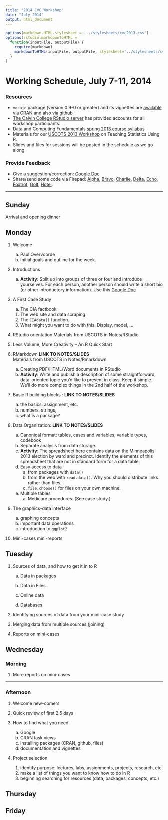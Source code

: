 ```yaml
---
title: "2014 CVC Workshop"
date: "July 2014"
output: html_document
---
```



```r
options(markdown.HTML.stylesheet = '../stylesheets/cvc2013.css')
options(rstudio.markdownToHTML =
  function(inputFile, outputFile) {     
    require(markdown)
    markdownToHTML(inputFile, outputFile, stylesheet='../stylesheets/cvc2013.css')  
  }
)
```
<script src="https://ajax.googleapis.com/ajax/libs/jquery/1.7.1/jquery.min.js"></script>
<script src="../javascripts/main.js"></script>


Working Schedule, July 7-11, 2014 
========================================================

### Resources
* `mosaic` package (version 0.9-0 or greater) and its vignettes are [available via CRAN](http://cran.r-project.org/web/packages/mosaic/index.html) and also via [github](https://github.com/rpruim/mosaic)
* [The Calvin College RStudio server](http://acc.calvin.edu) has provided accounts for 
all workshop participants.
* Data and Computing Fundamentals [spring 2013 course syllabus](http://htmlpreview.github.io/?https://github.com/dtkaplan/DataAndComputingFundamentals/blob/master/Spring2013/syllabus2013.html)
* Materials for our [USCOTS 2013 Workshop](http://uscots2013.mosaic-web.org/Workshop) on
Teaching Statistics Using R.
* Slides and files for sessions will be posted in the schedule as we go along


### Provide Feedback
* Give a suggestion/correction: [Google Doc](https://docs.google.com/document/d/1eEwaMvxahJJ2YuFFWgUEmgBj58umwvMwf_GXnsp9Yc0/edit?usp=sharing)  
* Share/send some code via Firepad:  [Alpha](http://www.mosaic-web.org/go/firepad/examples/codeCOMP121.html#-alpharIwB7uaxo82e5QET), [Bravo](http://www.mosaic-web.org/go/firepad/examples/codeCOMP121.html#-bravoIwB7uaxo82e5QET), [Charlie](http://www.mosaic-web.org/go/firepad/examples/codeCOMP121.html#-charlieIwB7uaxo82e5QET), [Delta](http://www.mosaic-web.org/go/firepad/examples/codeCOMP121.html#-deltaIwB7uaxo82e5QET), [Echo](http://www.mosaic-web.org/go/firepad/examples/codeCOMP121.html#-echoIwB7uaxo82e5QET), [Foxtrot](http://www.mosaic-web.org/go/firepad/examples/codeCOMP121.html#-foxtrotIwB7uaxo82e5QET), [Golf](http://www.mosaic-web.org/go/firepad/examples/codeCOMP121.html#-golfIwB7uaxo82e5QET), [Hotel](http://www.mosaic-web.org/go/firepad/examples/codeCOMP121.html#-hotelIwB7uaxo82e5QET).  


--------------------------

## Sunday

Arrival and opening dinner

## Monday

1. Welcome
    a. Paul Overvoorde
    #. Initial goals and outline for the week.

#. Introductions
    a. **Activity**: Split up into groups of three or four and introduce yourselves. For each person, another person should write a short bio (or other introductory information).  Use this [Google Doc](https://docs.google.com/document/d/17kGxROGm43oMt5nyKIPY4Pp2oRdB_gVLkRJ2lv-aRFE/edit?usp=sharing) 

#. A First Case Study
    a. The CIA factbook
      1. The web site and data scraping.
      #. The `CIAdata()` function.
      #. What might you want to do with this. Display, model, ...

#. RStudio orientation 
    Materials from USCOTS in Notes/RStudio

#. Less Volume, More Creativity -- An R Quick Start

#. RMarkdown **LINK TO NOTES/SLIDES**  
    Materials from USCOTS in Notes/Rmarkdown
    a. Creating PDF/HTML/Word documents in RStudio
    #. **Activity**: Write and publish a description of some straightforward, data-oriented topic you'd like to present in class.  Keep it simple.  We'll do more complex things in the 2nd half of the workshop.
    
#. Basic R building blocks : **LINK TO NOTES/SLIDES**
    a. the basics: assignment, etc.
    #. numbers, strings, 
    #. what is a package?
    
#. Data Organization: **LINK TO NOTES/SLIDES**
    a. Canonical format: tables, cases and variables, variable types, codebook
    #. Separate analysis from data storage.
    #. **Activity**: The spreadsheet [here](http://vote.minneapolismn.gov/www/groups/public/@clerk/documents/webcontent/wcms1p-126724.xlsx) contains data on the Minneapolis 2013 election by ward and precinct.  Identify the elements of this spreadsheet that are not in standard form for a data table.
    #. Easy access to data
        a. from packages with `data()`
        #. from the web with `read.data()`.  Why you should distribute links rather than files.
        #. `file.choose()` for files on your own machine.
    #. Multiple tables
        a. Medicare procedures. (See case study.)

#. The graphics-data interface  
    a. graphing concepts
    #. important data operations
    #. introduction to `ggplot2` 
    
#. Mini-cases mini-reports

## Tuesday

1. Sources of data, and how to get it in to R
    a. Data in packages

    #. Data in Files
      
    #. Online data 
        
    #. Databases
        
#. Identifying sources of data from your mini-case study

#. Merging data from multiple sources (joining)
    
#. Reports on mini-cases 

## Wednesday 

### Morning

#. More reports on mini-cases 

--------------

### Afternoon

1. Welcome new-comers

#. Quick review of first 2.5 days

#. How to find what you need
    a. Google
    #. CRAN task views
    #. installing packages (CRAN, github, files)
    #. documentation and vignettes
    
#. Project selection
    #. identify purpose: lectures, labs, assignments, projects, research, etc.
    #. make a list of things you want to know how to do in R
    #. beginning searching for resources (data, packages, concepts, etc.)

## Thursday


## Friday 

